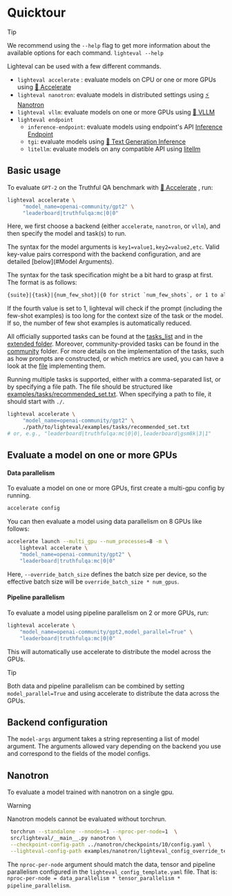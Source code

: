 # Quicktour


> [!TIP]
> We recommend using the `--help` flag to get more information about the
> available options for each command.
> `lighteval --help`

Lighteval can be used with a few different commands.

- `lighteval accelerate` : evaluate models on CPU or one or more GPUs using [🤗
  Accelerate](https://github.com/huggingface/accelerate)
- `lighteval nanotron`: evaluate models in distributed settings using [⚡️
  Nanotron](https://github.com/huggingface/nanotron)
- `lighteval vllm`: evaluate models on one or more GPUs using [🚀
  VLLM](https://github.com/vllm-project/vllm)
- `lighteval endpoint`
    - `inference-endpoint`: evaluate models using endpoint's API
  [Inference Endpoint](https://huggingface.co/inference-endpoints/dedicated)
    - `tgi`: evaluate models using [🔗 Text Generation Inference](https://huggingface.co/docs/text-generation-inference/en/index)
    - `litellm`: evaluate models on any compatible API using [litellm](https://www.litellm.ai/)

## Basic usage

To evaluate `GPT-2` on the Truthful QA benchmark with [🤗
  Accelerate](https://github.com/huggingface/accelerate) , run:

```bash
lighteval accelerate \
     "model_name=openai-community/gpt2" \
     "leaderboard|truthfulqa:mc|0|0"
```

Here, we first choose a backend (either `accelerate`, `nanotron`, or `vllm`), and then specify the model and task(s) to run.

The syntax for the model arguments is `key1=value1,key2=value2,etc`.
Valid key-value pairs correspond with the backend configuration, and are detailed [below](#Model Arguments).

The syntax for the task specification might be a bit hard to grasp at first. The format is as follows:

```txt
{suite}|{task}|{num_few_shot}|{0 for strict `num_few_shots`, or 1 to allow a truncation if context size is too small}
```

If the fourth value is set to 1, lighteval will check if the prompt (including the few-shot examples) is too long for the context size of the task or the model.
If so, the number of few shot examples is automatically reduced.

All officially supported tasks can be found at the [tasks_list](available-tasks) and in the
[extended folder](https://github.com/huggingface/lighteval/tree/main/src/lighteval/tasks/extended).
Moreover, community-provided tasks can be found in the
[community](https://github.com/huggingface/lighteval/tree/main/community_tasks) folder.
For more details on the implementation of the tasks, such as how prompts are constructed, or which metrics are used, you can have a look at the
[file](https://github.com/huggingface/lighteval/blob/main/src/lighteval/tasks/default_tasks.py)
implementing them.

Running multiple tasks is supported, either with a comma-separated list, or by specifying a file path.
The file should be structured like [examples/tasks/recommended_set.txt](https://github.com/huggingface/lighteval/blob/main/examples/tasks/recommended_set.txt).
When specifying a path to file, it should start with `./`.

```bash
lighteval accelerate \
     "model_name=openai-community/gpt2" \
     ./path/to/lighteval/examples/tasks/recommended_set.txt
# or, e.g., "leaderboard|truthfulqa:mc|0|0|,leaderboard|gsm8k|3|1"
```

## Evaluate a model on one or more GPUs

#### Data parallelism

To evaluate a model on one or more GPUs, first create a multi-gpu config by running.

```bash
accelerate config
```

You can then evaluate a model using data parallelism on 8 GPUs like follows:

```bash
accelerate launch --multi_gpu --num_processes=8 -m \
    lighteval accelerate \
    "model_name=openai-community/gpt2" \
    "leaderboard|truthfulqa:mc|0|0"
```

Here, `--override_batch_size` defines the batch size per device, so the effective
batch size will be `override_batch_size * num_gpus`.

#### Pipeline parallelism

To evaluate a model using pipeline parallelism on 2 or more GPUs, run:

```bash
lighteval accelerate \
    "model_name=openai-community/gpt2,model_parallel=True" \
    "leaderboard|truthfulqa:mc|0|0"
```

This will automatically use accelerate to distribute the model across the GPUs.

> [!TIP]
> Both data and pipeline parallelism can be combined by setting
> `model_parallel=True` and using accelerate to distribute the data across the
GPUs.

## Backend configuration

The `model-args` argument takes a string representing a list of model
argument. The arguments allowed vary depending on the backend you use and
correspond to the fields of the model configs.




## Nanotron

To evaluate a model trained with nanotron on a single gpu.

> [!WARNING]
> Nanotron models cannot be evaluated without torchrun.


```bash
 torchrun --standalone --nnodes=1 --nproc-per-node=1  \
 src/lighteval/__main__.py nanotron \
 --checkpoint-config-path ../nanotron/checkpoints/10/config.yaml \
 --lighteval-config-path examples/nanotron/lighteval_config_override_template.yaml
 ```

The `nproc-per-node` argument should match the data, tensor and pipeline
parallelism configured in the `lighteval_config_template.yaml` file.
That is: `nproc-per-node = data_parallelism * tensor_parallelism *
pipeline_parallelism`.
